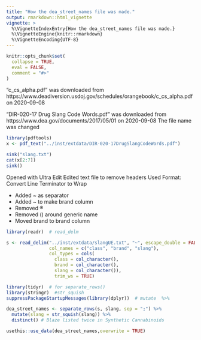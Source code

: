 ```yaml
---
title: "How the dea_street_names file was made."
output: rmarkdown::html_vignette
vignette: >
  %\VignetteIndexEntry{How the dea_street_names file was made.}
  %\VignetteEngine{knitr::rmarkdown}
  %\VignetteEncoding{UTF-8}
---
```


```r
knitr::opts_chunk$set(
  collapse = TRUE,
  eval = FALSE,
  comment = "#>"
)
```

"c_cs_alpha.pdf" was downloaded from https://www.deadiversion.usdoj.gov/schedules/orangebook/c_cs_alpha.pdf on 2020-09-08

"DIR-020-17 Drug Slang Code Words.pdf" was downloaded from https://www.dea.gov/documents/2017/05/01 on 2020-09-08
The file name was changed


```r
library(pdftools)
x <- pdf_text("../inst/extdata/DIR-020-17DrugSlangCodeWords.pdf")

sink("slang.txt")
cat(x[2:7])
sink()
```

Opened with Ultra Edit
Edited text file to remove headers
Used Format: Convert Line Terminator to Wrap

+ Added ~ as separator
+ Added ~ to make brand column
+ Removed ® 
+ Removed () around generic name
+ Moved brand to brand column

```r
library(readr)  # read_delm

s <- read_delim("../inst/extdata/slangUE.txt", "~", escape_double = FALSE, 
                col_names = c("class", "brand", "slang"), 
                col_types = cols(
                  class = col_character(),
                  brand = col_character(),
                  slang = col_character()),
                  trim_ws = TRUE)

library(tidyr)  # for separate_rows()
library(stringr)  #str_squish
suppressPackageStartupMessages(library(dplyr))  # mutate  %>% 

dea_street_names <- separate_rows(s, slang, sep = ";") %>% 
  mutate(slang = str_squish(slang)) %>% 
  distinct() # Blaze listed twice in Synthetic Cannabinoids

```

```r
usethis::use_data(dea_street_names,overwrite = TRUE)
```
